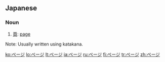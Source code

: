 ==Japanese==

===Noun===
{{ja-noun|ka|rom=pēji|hidx=へえじ''}}

# [[頁]]: [[page]]

Note: Usually written using katakana.

[[ko:ページ]]
[[lo:ページ]]
[[lt:ページ]]
[[ja:ページ]]
[[ru:ページ]]
[[fi:ページ]]
[[tr:ページ]]
[[zh:ページ]]